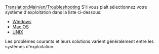 {{fr/Traduction|Troubleshooting|100}}
[[Translation:Main/en/Troubleshooting]]{{fr/Table des matières}}
S'il vous plaît sélectionnez votre système d'exploitation dans la liste ci-dessous:

* [[Main/fr/Dépannage/Windows|Windows]]
* [[Main/fr/Dépannage/Mac|Mac OS]]
* [[Main/fr/Dépannage/Unix|UNIX]]

Les problèmes courants et leurs solutions varient généralement entre les systèmes d'exploitation.